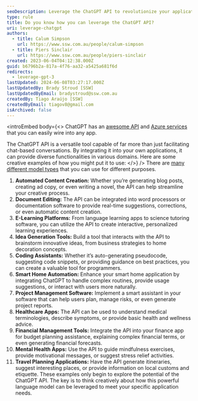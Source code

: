 ```yaml
---
seoDescription: Leverage the ChatGPT API to revolutionize your applications with AI-driven language capabilities.
type: rule
title: Do you know how you can leverage the ChatGPT API?
uri: leverage-chatgpt
authors:
  - title: Calum Simpson
    url: https://www.ssw.com.au/people/calum-simpson
  - title: Piers Sinclair
    url: https://www.ssw.com.au/people/piers-sinclair
created: 2023-06-04T04:12:38.000Z
guid: b6796b2a-817a-4f76-aa32-a5425a681f6d
redirects:
  - leverage-gpt-3
lastUpdated: 2024-06-08T03:27:17.000Z
lastUpdatedBy: Brady Stroud [SSW]
lastUpdatedByEmail: bradystroud@ssw.com.au
createdBy: Tiago Araújo [SSW]
createdByEmail: tiagov8@gmail.com
isArchived: false
---
```


<introEmbed
  body={<>
ChatGPT has an [awesome API](https://openai.com/api/) and [Azure services](https://azure.microsoft.com/en-us/products/cognitive-services/openai-service?WT.mc_id=AI-MVP-33518) that you can easily wire into any app.

The ChatGPT API is a versatile tool capable of far more than just facilitating chat-based conversations. By integrating it into your own applications, it can provide diverse functionalities in various domains. Here are some creative examples of how you might put it to use:
  </>}
/>
There are [many different model types](https://labelbox.com/foundation-models/list-of-foundation-models/) that you can use for different purposes.

1. **Automated Content Creation:** Whether you’re generating blog posts, creating ad copy, or even writing a novel, the API can help streamline your creative process.
2. **Document Editing:** The API can be integrated into word processors or documentation software to provide real-time suggestions, corrections, or even automatic content creation.
3. **E-Learning Platforms:** From language learning apps to science tutoring software, you can utilize the API to create interactive, personalized learning experiences.
4. **Idea Generation Tools:** Build a tool that interacts with the API to brainstorm innovative ideas, from business strategies to home decoration concepts.
5. **Coding Assistants:** Whether it’s auto-generating pseudocode, suggesting code snippets, or providing guidance on best practices, you can create a valuable tool for programmers.
6. **Smart Home Automation:** Enhance your smart home application by integrating ChatGPT to handle complex routines, provide usage suggestions, or interact with users more naturally.
7. **Project Management Software:** Implement a smart assistant in your software that can help users plan, manage risks, or even generate project reports.
8. **Healthcare Apps:** The API can be used to understand medical terminologies, describe symptoms, or provide basic health and wellness advice.
9. **Financial Management Tools:** Integrate the API into your finance app for budget planning assistance, explaining complex financial terms, or even generating financial forecasts.
10. **Mental Health Apps:** Use the API to guide mindfulness exercises, provide motivational messages, or suggest stress relief activities.
11. **Travel Planning Applications:** Have the API generate itineraries, suggest interesting places, or provide information on local customs and etiquette.
    These examples only begin to explore the potential of the ChatGPT API. The key is to think creatively about how this powerful language model can be leveraged to meet your specific application needs.
